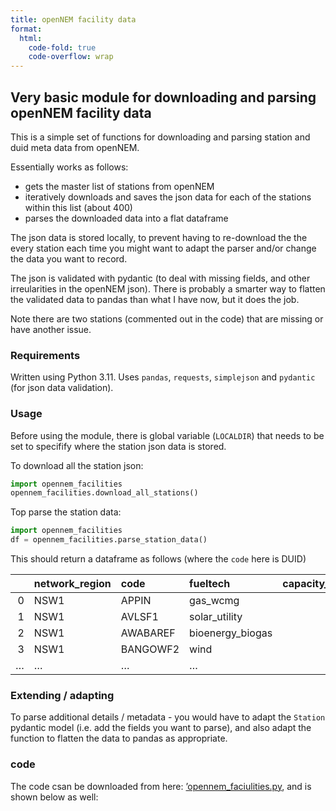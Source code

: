 ```yaml
---
title: openNEM facility data
format:
  html:
    code-fold: true
    code-overflow: wrap
---
```


## Very basic module for downloading and parsing openNEM facility data

This is a simple set of functions for downloading and parsing station and duid meta data from openNEM.

Essentially works as follows:

- gets the master list of stations from openNEM
- iteratively downloads and saves the json data for each of the stations within this list (about 400)
- parses the downloaded data into a flat dataframe

The json data is stored locally, to prevent having to re-download the the every station each time you might want to adapt the parser and/or change the data you want to record.

The json is validated with pydantic (to deal with missing fields, and other irreularities in the openNEM json). There is probably a smarter way to flatten the validated data to pandas than what I have now, but it does the job.

Note there are two stations (commented out in the code) that are missing or have another issue.

### Requirements

Written using Python 3.11. Uses `pandas`, `requests`, `simplejson` and `pydantic` (for json data validation).

### Usage

Before using the module, there is global variable (`LOCALDIR`) that needs to be set to specifify where the station json data is stored.

To download all the station json:

```python
import opennem_facilities
opennem_facilities.download_all_stations()
```

Top parse the station data:

```python
import opennem_facilities
df = opennem_facilities.parse_station_data()
```

This should return a dataframe as follows (where the `code` here is DUID)

|    | network_region   | code     | fueltech         |   capacity_registered |      lat |     lon | station_name   | station_code   |
|---:|:-----------------|:---------|:-----------------|----------------------:|---------:|--------:|:---------------|:---------------|
|  0 | NSW1             | APPIN    | gas_wcmg         |                  55   | -34.2109 | 150.793 | Appin          | APPIN          |
|  1 | NSW1             | AVLSF1   | solar_utility    |                 245   | -34.9191 | 146.61  | Avonlie        | AVLSF          |
|  2 | NSW1             | AWABAREF | bioenergy_biogas |                   1   | -33.0233 | 151.551 | Awaba          | AWABAREF       |
|  3 | NSW1             | BANGOWF2 | wind             |                  84.8 | -34.7672 | 148.921 | Bango          | BANGOWF        |
|  ... | ...             | ... | ...             |                 ...   | ... | ... | ...          | ...        |



### Extending / adapting

To parse additional details / metadata - you would have to adapt the `Station` pydantic model (i.e. add the fields you want to parse), and also adapt the function to flatten the data to pandas as appropriate.

### code

The code csan be downloaded from here: ['opennem_faciulities.py](snippets/aemo_data/opennem_facilities.py), and is shown below as well:

```python {include="snippets/aemo_data/opennem_facilities.py"}
```
